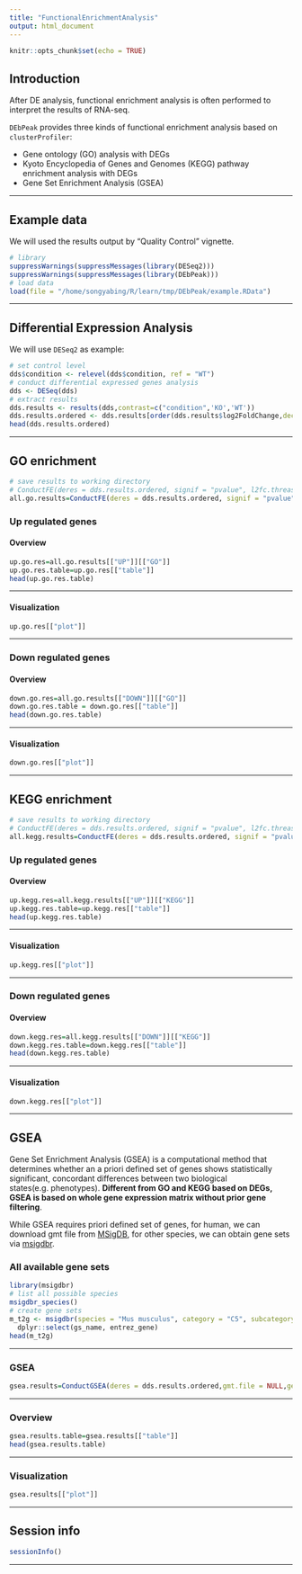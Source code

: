```yaml
---
title: "FunctionalEnrichmentAnalysis"
output: html_document
---
```


```r
knitr::opts_chunk$set(echo = TRUE)
```

## Introduction
After DE analysis, functional enrichment analysis is often performed to interpret the results of RNA-seq. 

`DEbPeak` provides three kinds of functional enrichment analysis based on `clusterProfiler`:

* Gene ontology (GO) analysis with DEGs 
* Kyoto Encyclopedia of Genes and Genomes (KEGG) pathway enrichment analysis with DEGs
* Gene Set Enrichment Analysis (GSEA)

<hr />

## Example data
We will used the results output by "Quality Control" vignette.

```r
# library
suppressWarnings(suppressMessages(library(DESeq2)))
suppressWarnings(suppressMessages(library(DEbPeak)))
# load data
load(file = "/home/songyabing/R/learn/tmp/DEbPeak/example.RData")
```

<hr />

## Differential Expression Analysis
We will use `DESeq2` as example:
```r
# set control level
dds$condition <- relevel(dds$condition, ref = "WT")
# conduct differential expressed genes analysis
dds <- DESeq(dds)
# extract results
dds.results <- results(dds,contrast=c("condition",'KO','WT'))
dds.results.ordered <- dds.results[order(dds.results$log2FoldChange,decreasing = TRUE),]
head(dds.results.ordered)
```

<hr />

## GO enrichment
```r
# save results to working directory
# ConductFE(deres = dds.results.ordered, signif = "pvalue", l2fc.threashold = 0.3,enrich.type = "GO")
all.go.results=ConductFE(deres = dds.results.ordered, signif = "pvalue", l2fc.threashold = 0.3,enrich.type = "GO",str.width = 50, save = F)
```

### Up regulated genes
#### Overview
```r
up.go.res=all.go.results[["UP"]][["GO"]]
up.go.res.table=up.go.res[["table"]]
head(up.go.res.table)
```

<hr />

#### Visualization
```r
up.go.res[["plot"]]
```

<hr />

### Down regulated genes
#### Overview
```r
down.go.res=all.go.results[["DOWN"]][["GO"]]
down.go.res.table = down.go.res[["table"]]
head(down.go.res.table)
```

<hr />

#### Visualization
```r
down.go.res[["plot"]]
```

<hr />

## KEGG enrichment
```r
# save results to working directory
# ConductFE(deres = dds.results.ordered, signif = "pvalue", l2fc.threashold = 0.3,enrich.type = "KEGG")
all.kegg.results=ConductFE(deres = dds.results.ordered, signif = "pvalue", l2fc.threashold = 0.3,enrich.type = "KEGG", str.width = 50, save = F)
```

### Up regulated genes
#### Overview
```r
up.kegg.res=all.kegg.results[["UP"]][["KEGG"]]
up.kegg.res.table=up.kegg.res[["table"]]
head(up.kegg.res.table)
```

<hr />

#### Visualization
```r
up.kegg.res[["plot"]]
```

<hr />

### Down regulated genes
#### Overview
```r
down.kegg.res=all.kegg.results[["DOWN"]][["KEGG"]]
down.kegg.res.table=down.kegg.res[["table"]]
head(down.kegg.res.table)
```

<hr />

#### Visualization
```r
down.kegg.res[["plot"]]
```

<hr />

## GSEA
Gene Set Enrichment Analysis (GSEA) is a computational method that determines whether an a priori defined set of genes shows statistically significant, concordant differences between two biological states(e.g. phenotypes). **Different from GO and KEGG based on DEGs, GSEA is based on whole gene expression matrix without prior gene filtering**.

While GSEA requires priori defined set of genes, for human, we can download gmt file from [MSigDB](http://www.gsea-msigdb.org/gsea/downloads.jsp), for other species, we can obtain gene sets via [msigdbr](https://igordot.github.io/msigdbr/reference/msigdbr.html).

### All available gene sets
```r
library(msigdbr)
# list all possible species
msigdbr_species()
# create gene sets
m_t2g <- msigdbr(species = "Mus musculus", category = "C5", subcategory = "BP") %>% 
  dplyr::select(gs_name, entrez_gene)
head(m_t2g)
```

<hr />

### GSEA
```r
gsea.results=ConductGSEA(deres = dds.results.ordered,gmt.file = NULL,gene.sets = m_t2g,save = F)
```

<hr />

### Overview
```r
gsea.results.table=gsea.results[["table"]]
head(gsea.results.table)
```

<hr />

### Visualization
```r
gsea.results[["plot"]]
```

<hr />

## Session info
```r
sessionInfo()
```

<hr />
